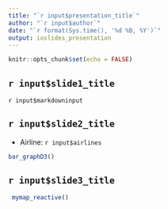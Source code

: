 ---
title: "`r input$presentation_title`"
author: "`r input$author`"
date: "`r format(Sys.time(), '%d %B, %Y')`"
output: ioslides_presentation
---

```{r setup, include=FALSE}
knitr::opts_chunk$set(echo = FALSE)
```

## `r input$slide1_title`

`r input$markdowninput`



## `r input$slide2_title`

* Airline: `r input$airlines`

```{r plot, out.width = "85%"}

bar_graphD3()
```

## `r input$slide3_title`

```{r plot2, out.width = "85%"}
 mymap_reactive()
```

